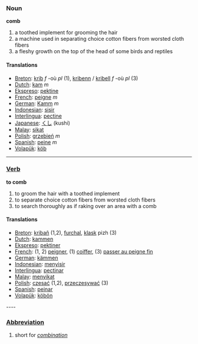 === Noun ===
'''comb'''

# a toothed implement for grooming the hair
# a machine used in separating choice cotton fibers from worsted cloth fibers
# a fleshy growth on the top of the head of some birds and reptiles

==== Translations ====
*[[Breton]]: [[krib]] ''f'' -où ''pl'' (1), [[kribenn]] / [[kribell]] ''f'' -où ''pl'' (3)
*[[Dutch]]: [[kam]] ''m''
*[[Ekspreso]]: [[pektine]]
*[[French]]: [[peigne]] ''m''
*[[German]]: [[Kamm]] ''m''
*[[Indonesian]]: [[sisir]]
*[[Interlingua]]: [[pectine]]
*[[Japanese]]: [[くし]] (kushi)
*[[Malay]]: [[sikat]]
*[[Polish]]: [[grzebień]] ''m''
*[[Spanish]]: [[peine]] ''m''
*[[Volapük]]: [[köb]]


----

=== [[Verb]] ===

'''to comb'''

# to groom the hair with a toothed implement
# to separate choice cotton fibers from worsted cloth fibers
# to search thoroughly as if raking over an area with a comb

==== Translations ====
*[[Breton]]: [[kribañ]] (1,2), [[furchal]], [[klask]] pizh (3)
*[[Dutch]]: [[kammen]]
*[[Ekspreso]]: [[pektiner]]
*[[French]]: (1, 2) [[peigner]], (1) [[coiffer]], (3) [[passer au peigne fin]]
*[[German]]: [[kämmen]]
*[[Indonesian]]: [[sisir|menyisir]]
*[[Interlingua]]: [[pectinar]]
*[[Malay]]: [[sikat|menyikat]]
*[[Polish]]: [[czesać]] (1,2), [[przeczesywać]] (3) 
*[[Spanish]]: [[peinar]]
*[[Volapük]]: [[köbön]]

---- 

=== [[Abbreviation]] ===
# short for ''[[combination]]''